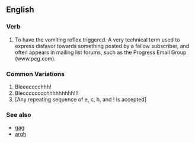 ==English==

===Verb===
#To have the vomiting reflex triggered.  A very technical term used to express disfavor towards something posted by a fellow subscriber, and often appears in mailing list forums, such as the Progress Email Group (www.peg.com).

===Common Variations===
#Bleeecccchhh!
#Blecccccccchhhhhhhhh!!!
#[Any repeating sequence of e, c, h, and ! is accepted]

===See also===
*[[gag]]
*[[argh]]